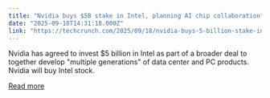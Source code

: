 ```yaml
---
title: "Nvidia buys $5B stake in Intel, planning AI chip collaboration"
date: "2025-09-18T14:31:18.000Z"
link: "https://techcrunch.com/2025/09/18/nvidia-buys-5-billion-stake-in-intel-planning-ai-chip-collaboration/"
---
```


Nvidia has agreed to invest $5 billion in Intel as part of a broader deal to together develop "multiple generations" of data center and PC products. Nvidia will buy Intel stock. 

[Read more](https://techcrunch.com/2025/09/18/nvidia-buys-5-billion-stake-in-intel-planning-ai-chip-collaboration/)
